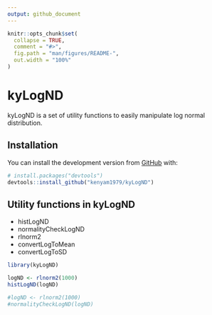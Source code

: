 ```yaml
---
output: github_document
---
```


<!-- README.md is generated from README.Rmd. Please edit that file -->

```r
knitr::opts_chunk$set(
  collapse = TRUE,
  comment = "#>",
  fig.path = "man/figures/README-",
  out.width = "100%"
)
```

# kyLogND

<!-- badges: start -->
<!-- badges: end -->

kyLogND is a set of utility functions to easily manipulate log normal distribution.

## Installation

You can install the development version from [GitHub](https://github.com/) with:

``` r
# install.packages("devtools")
devtools::install_github("kenyam1979/kyLogND")
```
## Utility functions in kyLogND

* histLogND
* normalityCheckLogND
* rlnorm2
* convertLogToMean
* convertLogToSD

```r
library(kyLogND)

logND <- rlnorm2(1000)
histLogND(logND)
```

```r
#logND <- rlnorm2(1000)
#normalityCheckLogND(logND)
```
